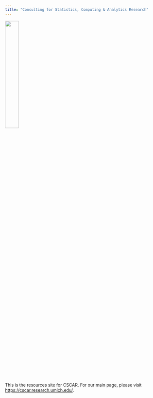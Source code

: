 ```yaml
---
title: "Consulting for Statistics, Computing & Analytics Research"
---
```


![](images/signature-vertical-informal.png){fig-align="center" width=30%}

This is the resources site for CSCAR. For our main page, please visit
<https://cscar.research.umich.edu/>.
